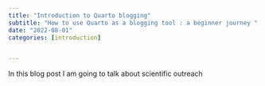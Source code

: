 ```yaml
---
title: "Introduction to Quarto blogging"
subtitle: "How to use Quarto as a blogging tool : a beginner journey "
date: "2022-08-01"
categories: [introduction]


---
```


In this blog post I am going to talk about scientific outreach 


